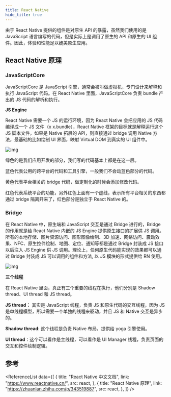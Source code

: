 ```yaml
---
title: React Native
hide_title: true
---
```



<FeatureIcon src={react} title="React Native" />
<LinkList data={[]} />

由于 React Native 提供的组件是对原生 API 的暴露，虽然我们使用的是 JavaScript 语言编写的代码，但是实际上是调用了原生的 API 和原生的 UI 组件。因此，体验和性能足以媲美原生应用。



## React Native 原理

### **JavaScriptCore**

JavaScriptCore 是 JavaScript 引擎，通常会被叫做虚拟机，专门设计来解释和执行 JavaScript 代码。在 React Native 里面，JavaScriptCore 负责 bundle 产出的 JS 代码的解析和执行。

**JS Engine**

React Native 需要一个 JS 的运行环境，因为 React Native 会把应用的 JS 代码编译成一个 JS 文件（x x.bundle），React Native 框架的目标就是解释运行这个 JS 脚本文件，如果是 Native 拓展的 API，则直接通过 bridge 调用 Native 方法，最基础的比如绘制 UI 界面，映射 Virtual DOM 到真实的 UI 组件中。

![img](index.assets/v2-349367c8b1f7aa118672f848861c006e_720w.webp)

绿色的是我们应用开发的部分，我们写的代码基本上都是在这一层。

蓝色代表公用的跨平台的代码和工具引擎，一般我们不会动蓝色部分的代码。

黄色代表平台相关的 bridge 代码，做定制化的时候会添加修改代码。

红色代表系统平台的功能，另外红色上面有一个虚线，表示所有平台相关的东西都通过 bridge 隔离开来了，红色部分是独立于 React Native 的。



### **Bridge**

在 React Native 中，原生端和 JavaScript 交互是通过 Bridge 进行的，Bridge 的作用就是给 React Native 内嵌的 JS Engine 提供原生接口的扩展供 JS 调用。所有的本地存储、图片资源访问、图形图像绘制、3D 加速、网络访问、震动效果、NFC、原生控件绘制、地图、定位、通知等都是通过 Bridge 封装成 JS 接口以后注入 JS Engine 供 JS 调用。理论上，任何原生代码能实现的效果都可以通过 Bridge 封装成 JS 可以调用的组件和方法, 以 JS 模块的形式提供给 RN 使用。



![img](index.assets/v2-5a5d563a8ee46f8ee2e0b85c48169ab2_720w.webp)

**三个线程**

在 React Native 里面，真正有三个重要的线程在执行，他们分别是 Shadow thread、UI thread 和 JS thread。

**JS thread：** 其实是 JavaScript 线程，负责 JS 和原生代码的交互线程，因为 JS 是单线程模型，所以需要一个单独的线程来驱动，并且 JS 和 Native 交互是异步的。

**Shadow thread**: 这个线程是负责 Native 布局，提供给 yoga 引擎使用。

**UI thread**：这个可以看作是主线程，可以看作是 UI Manager 线程，负责页面的交互和控件绘制逻辑。



## 参考

<ReferenceList
  data={[
    {
      title: "React Native 中文文档",
      link: "https://www.reactnative.cn/",
      src: react,
    },
    {
      title: "React Native 原理",
      link: "https://zhuanlan.zhihu.com/p/343519887",
      src: react,
    },
  ]}
/>
